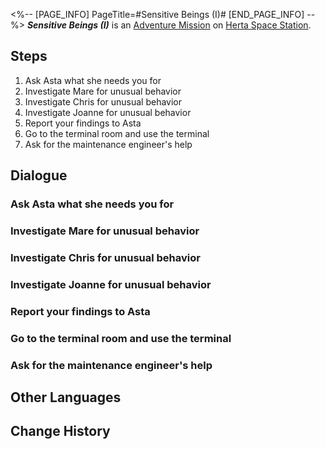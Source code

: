 <%-- [PAGE_INFO]
PageTitle=#Sensitive Beings (I)#
[END_PAGE_INFO] --%>
{{Stub|Dialogue.}}
{{Mission Infobox
|id            = 2000301
|title         = 
|image         = <!--Mission Sensitive Beings (I).png-->
|type          = Adventure
|event_name    = 
|chapter       = 
|requirements  = 
* [[Adventure Mission]] ''[[Road to Revival]]'' completed
* [[Trailblaze Mission]] ''[[Long Wait for the Blade's Edge]]'' completed
* Reach [[Trailblaze Level]] 11
|summary       = The Curio "Crackup Conch" was infected by the memetic virus, spreading anti-motivational quotes in the space station. Asta wanted your help to investigate the source of this virus.<br />Upon checking Mare's browsing history, you discovered that she was merely an innocent cat lover.
|characters    = Chris; Composed Medical Researcher; Department of Mysticism Researcher; Joanne; Maintenance Engineer; Mare; Surprised Researcher From Department of Implement Arts; Trailblazer
|startLocation = [[Herta Space Station]] - [[Master Control Zone]]
|world         = Herta Space Station
|area          = Master Control Zone
|prev          = Road to Revival
|next          = Sensitive Beings (I)
|exp           = 
|credits       = 
|stellarJade   = 
|other         = 
}}
'''''Sensitive Beings (I)''''' is an [[Adventure Mission]] on [[Herta Space Station]].

==Steps==
# Ask Asta what she needs you for
# Investigate Mare for unusual behavior
# Investigate Chris for unusual behavior
# Investigate Joanne for unusual behavior
# Report your findings to Asta
# Go to the terminal room and use the terminal
# Ask for the maintenance engineer's help

<!--
==Gameplay Notes==

--><!--
==Trial Character==

-->
==Dialogue==
{{Stub Dialogue}}
===Ask Asta what she needs you for===
{{Mission Description|type=adventure|location=<!--to be added-->|The Curio "Crackup Conch" is infected by the memetic virus, spreading anti-motivational quotes in the space station. Asta wants your help to investigate the source of this virus.<br />Which of the three suspects caused this drama?}}
{{Dialogue Start}}
:{{tx}}
{{Dialogue End}}

===Investigate Mare for unusual behavior===
{{Dialogue Start}}
:{{tx}}
{{Dialogue End}}

===Investigate Chris for unusual behavior===
{{Dialogue Start}}
:{{tx}}
{{Dialogue End}}

===Investigate Joanne for unusual behavior===
{{Dialogue Start}}
:{{tx}}
{{Dialogue End}}

===Report your findings to Asta===
{{Mission Description|type=adventure|location=Base Zone|update|After investigating the three suspects, you make note of their unusual behavior in your mind and return to Asta. But looking back, you can't help but wonder if you can confirm who is the infected one.}}
{{Dialogue Start}}
:{{tx}}
{{Dialogue End}}

===Go to the terminal room and use the terminal===
{{Mission Description|type=adventure|location=Supply Zone|update|Based on your findings, neither Asta nor you can tell who is infected. Asta has no choice but to grant you temporary permission to access the terminal, which stores the browsing data of everyone in the space station...}}
{{Dialogue Start}}
:{{tx}}
{{Dialogue End}}

===Ask for the maintenance engineer's help===
{{Mission Description|type=adventure|location=Supply Zone|update|The terminal keeps reporting errors, as if it's laughing at you. Thankfully, Asta has asked a maintenance engineer to guard the terminal room. It's time to ask for his help.}}
{{Dialogue Start}}
:{{tx}}
{{Dialogue End}}

==Other Languages==
{{Other Languages
|en   = Sensitive Beings (I)
|zhs  = 人非草木•其一
|zht  = 人非草木•其一
|ja   = 人非木石・その1
|ko   = 인간은 감정의 동물•1
|es   = Seres sensibles: parte I
|fr   = Êtres sensibles (I)
|ru   = У людей есть чувства I
|th   = มนุษย์ก็มีหัวจิตหัวใจ 1
|vi   = Người Không Phải Cây Cỏ-1
|de   = Empfindsame Wesen (Teil 1)
|id   = Makhluk Berperasaan (I)
|pt   = Seres Sensitivos (I)
}}

==Change History==
{{Change History|1.0}}
